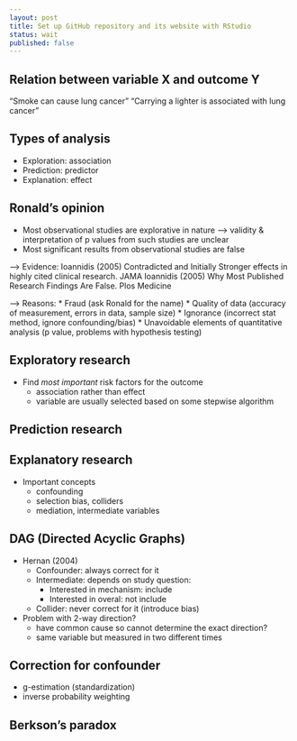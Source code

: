 ```yaml
---
layout: post
title: Set up GitHub repository and its website with RStudio
status: wait
published: false
---
```


## Relation between variable X and outcome Y
"Smoke can cause lung cancer"
"Carrying a lighter is associated with lung cancer"

## Types of analysis
* Exploration: association
* Prediction: predictor
* Explanation: effect

## Ronald's opinion
* Most observational studies are explorative in nature --> validity & interpretation of p values from such studies are unclear
* Most significant results from observational studies are false

--> Evidence: Ioannidis (2005) Contradicted and Initially Stronger effects in highly cited clinical research. JAMA
              Ioannidis (2005) Why Most Published Research Findings Are False. Plos Medicine
              
--> Reasons:
* Fraud (ask Ronald for the name)
* Quality of data (accuracy of measurement, errors in data, sample size)
* Ignorance (incorrect stat method, ignore confounding/bias)
* Unavoidable elements of quantitative analysis (p value, problems with hypothesis testing)

## Exploratory research
* Find *most important* risk factors for the outcome
    + association rather than effect
    + variable are usually selected based on some stepwise algorithm

## Prediction research

## Explanatory research
* Important concepts
    + confounding
    + selection bias, colliders
    + mediation, intermediate variables
    
## DAG (Directed Acyclic Graphs)
* Hernan (2004)
    + Confounder: always correct for it
    + Intermediate: depends on study question:
        - Interested in mechanism: include
        - Interested in overal: not include
    + Collider: never correct for it (introduce bias)
    
* Problem with 2-way direction?
    + have common cause so cannot determine the exact direction?
    + same variable but measured in two different times
    
## Correction for confounder
* g-estimation (standardization)
* inverse probability weighting

## Berkson's paradox


